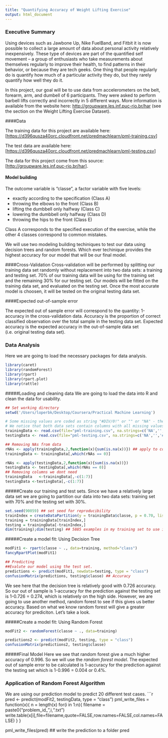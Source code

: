 ```yaml
---
title: "Quantifying Accuracy of Weight Lifting Exercise"
output: html_document
---
```



### Executive Summary

Using devices such as Jawbone Up, Nike FuelBand, and Fitbit it is now possible to collect a large amount of data about personal activity relatively inexpensively. These type of devices are part of the quantified self movement – a group of enthusiasts who take measurements about themselves regularly to improve their health, to find patterns in their behavior, or because they are tech geeks. One thing that people regularly do is quantify how much of a particular activity they do, but they rarely quantify how well they do it. 

In this project, our goal will be to use data from accelerometers on the belt, forearm, arm, and dumbell of 6 participants. They were asked to perform barbell lifts correctly and incorrectly in 5 different ways. More information is available from the website here: <http://groupware.les.inf.puc-rio.br/har> (see the section on the Weight Lifting Exercise Dataset). 


####Data 

The training data for this project are available here: [<https://d396qusza40orc.cloudfront.net/predmachlearn/pml-training.csv>]

The test data are available here: [<https://d396qusza40orc.cloudfront.net/predmachlearn/pml-testing.csv>]

The data for this project come from this source: [<http://groupware.les.inf.puc-rio.br/har>]. 


#### Model building 
The outcome variable is "classe", a factor variable with five levels:

- exactly according to the specification (Class A)
- throwing the elbows to the front (Class B)
- lifting the dumbbell only halfway (Class C)
- lowering the dumbbell only halfway (Class D)
- throwing the hips to the front (Class E)

Class A corresponds to the specified execution of the exercise, while the other 4 classes correspond to common mistakes.

We will use two modeling building techiniques to test our data using decision trees and random forests. Which ever techinique provides the highest accuracy for our model that will be our final model. 

####Cross-Validation 
Cross-validation will be performed by splitting our training data set randomly without replacement into two data sets: a training and testing set. 70% of our training data will be using for the training set and the remaining 30% for our testing set. Our models will be fitted on the training data set, and evaluated on the testing set. Once the most accurate model is choosen, it will be tested on the original testing data set.

####Expected out-of-sample error

The expected out of sample error will correspond to the quantity: 1-accuracy in the cross-validation data. Accuracy is the proportion of correct classified observation over the total sample in the testing data set. Expected accuracy is the expected accuracy in the out-of-sample data set (i.e. original testing data set). 

### Data Analysis

Here we are going to load the necessary packages for data analysis.
```r
library(caret)
library(randomForest)
library(rpart)
library(rpart.plot)
library(rattle)
```

#####Loading and cleaning data
We are going to load the data into R and clean the data for usability.
```r
## Set working directory
setwd('/Users/loperbk/Desktop/Coursera/Practical Machine Learning')

# Some missing values are coded as string "#DIV/0!" or "" or "NA" - these will be changed to NA.
# We notice that both data sets contain columns with all missing values - these will be deleted.
trainingData <- read.csv(file="pml-training.csv", na.strings=c('NA','','#DIV/0!'))
testingData <- read.csv(file="pml-testing.csv", na.strings=c('NA','','#DIV/0!'))

## Removing NAs from data
rNAs <- apply(trainingData,2,function(x){sum(is.na(x))}) ## apply to columns
trainingData <- trainingData[,which(rNAs == 0)]

rNAs <- apply(testingData,2,function(x){sum(is.na(x))}) 
testingData <- testingData[,which(rNAs == 0)]
## Removing columns we dont need 
trainingData   <-trainingData[,-c(1:7)]
testingData <-testingData[,-c(1:7)]
```

#####Create our training and test sets.
Since we have a relatively large data set we are going to partition our data into two data sets: training set with 70% and the testing set with 30%. 
```r
set.seed(90059) ## set seed for reproducibility
trainIndex = createDataPartition(y = trainingData$classe, p = 0.70, list=FALSE)
training = trainingData[trainIndex,]
testing = trainingData[-trainIndex,]
dim(training);dim(testing) ## 5885 examples in my training set to use in my prediction model
```

#####Create a model fit: Using Decision Tree
```r
modFit1 <- rpart(classe ~ ., data=training, method="class")
fancyRpartPlot(modFit1)

## Predicting
##Evalute our model using the test set. 
predictions <- predict(modFit1, newdata=testing, type = "class")
confusionMatrix(predictions, testing$classe) ## Accuracy 
```
We see here that the decision tree is relatively good with 0.726 accuracy. So our out of sample is 1-accuracy for the prediction  against the testing set is 1-0.726 = 0.274, which is relatively on the high side. However, we are going to use another method, random forest to see if this gives us better accuracy. Based on what we know random forest will give a greater accuracy for prediciton. Let's take a look.

#####Create a model fit: Using Random Forest
```r
modFit2 <- randomForest(classe ~ ., data=training)

predictions2 <- predict(modFit2, testing, type = "class")
confusionMatrix(predictions2, testing$classe)
```

#####Final Model
Here we see that random forest give a much higher accuracy of 0.996. So we will use the *random forest model*. The expected out of sample error to be calculated is 1-accuracy for the prediction against the testing set  which is 1-0.996 = 0.004 or 0.4%. 


### Application of Random Forest Algorithm 
We are using our prediction model to predict 20 different test cases. 
```r
pred <- predict(modFit2, testingData, type = "class")
pml_write_files = function(x){
        n = length(x)
        for(i in 1:n){
                filename = paste0("problem_id_",i,".txt")
                write.table(x[i],file=filename,quote=FALSE,row.names=FALSE,col.names=FALSE)
        }
}

pml_write_files(pred) ## write the prediction to a folder 
pred